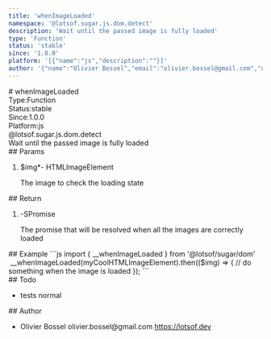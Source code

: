 ```yaml
---
title: 'whenImageLoaded'
namespace: '@lotsof.sugar.js.dom.detect'
description: 'Wait until the passed image is fully loaded'
type: 'Function'
status: 'stable'
since: '1.0.0'
platform: '[{"name":"js","description":""}]'
author: '{"name":"Olivier Bossel","email":"olivier.bossel@gmail.com","url":"https://lotsof.dev"}'
---
```

<div class="docmap-mdx">
# whenImageLoaded
<div class="_metas">
<div class="_type"><span class="_type-label">Type:</span><span class="_type-value">Function</span></div>
<div class="_status"><span class="_status-label">Status:</span><span class="_status-value -stable">stable</span></div>
<div class="_since"><span class="_since-label">Since:</span><span class="_since-value">1.0.0</span></div>
<div class="_platform"><span class="_platform-label">Platform:</span><span class="_platform-value -js">js</span></div>
</div>
<div class="_namespace">@lotsof.sugar.js.dom.detect</div>
<div class="_description typo-lead typo-format">
Wait until the passed image is fully loaded
</div>
<div class="_params">
## Params
<ol class="_list">
<li class="_item">
<span class="_name">$img<span class="_required">*</span></span><span class="_default">-</span> <span class="_type">HTMLImageElement</span>
<p class="_description">The image to check the loading state</p>
</li>
</ol>
</div>
<div class="_return">
## Return
<ol class="_list">
<li class="_item">
<span class="_default">-</span><span class="_type">SPromise</span>
<p class="_description">The promise that will be resolved when all the images are correctly loaded</p>
</li>
</ol>
</div>
<div class="_examples">
## Example
```js
import { __whenImageLoaded } from '@lotsof/sugar/dom'
 __whenImageLoaded(myCoolHTMLImageElement).then(($img) => {
		// do something when the image is loaded
});
```
</div>
<div class="_todo">
## Todo
<ul class="_list">
<li class="_item">
<span class="_description">tests</span>
<span class="_priority -normal">normal</span>
</li>
</ul>
</div>
<div class="_author">
## Author
<ul class="_list">
<li class="_item">
<span class="_name">Olivier Bossel</span>
<span class="_email">olivier.bossel@gmail.com</span>
<a href="https://lotsof.dev" target="_blank" class="_url">https://lotsof.dev</a>
</li>
</ul>
</div>
</div>